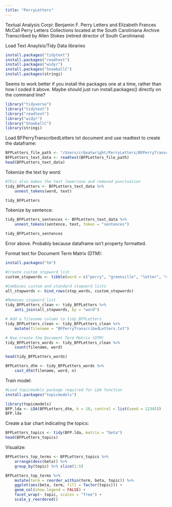 ```yaml
---
title: "PerryLetters"
---
```


Textual Analysis
Corpi: Benjamin F. Perry Letters and Elizabeth Frances McCall Perry Letters
Collections located at the South Caroliniana Archive
Transcribed by Allen Stokes (retired director of South Caroliniana)

Load Text Anaylsis/Tidy Data libraries
```r
install.packages("tidytext")
install.packages("readtext")
install.packages("widyr")
install.packages("SnowballC")
install.packages(stringi)
```

Seems to work better if you install the packages one at a time, rather than how I coded it above. Maybe should just run install.packages() directly on the command line?

```r
library("tidyverse")
library("tidytext") 
library("readtext")
library("widyr")
library("SnowballC")
library(stringi)
```

Load BFPerryTranscribedLetters txt document and use readtext to create the dataframe:

```r
BFPLetters_file_path <- "/Users/crboatwright/PerryLetters/BFPerryTranscribedLetters.txt"
BFPLetters_text_data <- readtext(BFPLetters_file_path)
head(BFPLetters_text_data)
```

Tokenize the text by word:

```r
#This also makes the text lowercase and removed punctuation
tidy_BFPLetters <- BFPLetters_text_data %>%
    unnest_tokens(word, text)

tidy_BFPLetters
```

Tokenize by sentence:

```r
tidy_BFPLetters_sentences <- BFPLetters_text_data %>%
    unnest_tokens(sentence, text, token = "sentences")

tidy_BFPLetters_sentences
```

Error above. Probably because dataframe isn't property formatted.

Format text for Document Term Matrix (DTM):

```r
install.packages("tm")
```

```r
#Create custom stopword list
custom_stopwords <- tibble(word = c("perry", "greenville", "letter", "col", "dear", "night", "morning", "evening", "day", "time", "b.f."), lexicon = "custom")

#Combines custom and standard stopword lists
all_stopwords <- bind_rows(stop_words, custom_stopwords)

#Removes stopword list
tidy_BFPLetters_clean <- tidy_BFPLetters %>%
    anti_join(all_stopwords, by = "word")
```

```r
# Add a filename column to tidy_BFPLetters
tidy_BFPLetters_clean <- tidy_BFPLetters_clean %>%
    mutate(filename = "BFPerryTranscribedLetters.txt")

# Now create the Document Term Matrix (DTM)
tidy_BFPLetters_words <- tidy_BFPLetters_clean %>%
    count(filename, word)

head(tidy_BFPLetters_words)

BFPLetters_dtm <- tidy_BFPLetters_words %>%
    cast_dtm(filename, word, n)
```


Train model: 

```r
#Load topicmodels package required for LDA function
install.packages("topicmodels")
```
```r
library(topicmodels)
BFP.lda <- LDA(BFPLetters_dtm, k = 10, control = list(seed = 12345))
BFP.lda
```

Create a bar chart indicating the topics:

```r
BFPLetters_topics <- tidy(BFP.lda, matrix = "beta")
head(BFPLetters_topics)
```

Visualize:

```r
BFPLetters_top_terms <- BFPLetters_topics %>%
    arrange(desc(beta)) %>%
    group_by(topic) %>% slice(1:5)

BFPLetters_top_terms %>%
    mutate(term = reorder_within(term, beta, topic)) %>%
    ggplot(aes(beta, term, fill = factor(topic))) +
    geom_col(show.legend = FALSE) +
    facet_wrap(~ topic, scales = "free") +
    scale_y_reordered()
```